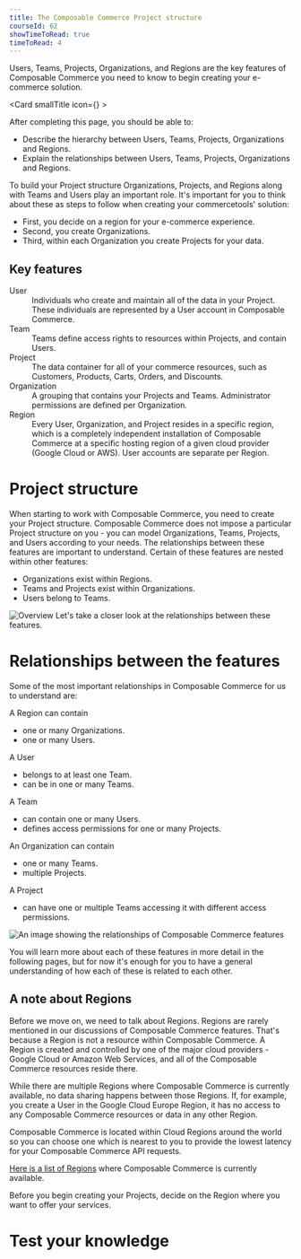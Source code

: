 ```yaml
---
title: The Composable Commerce Project structure
courseId: 62
showTimeToRead: true
timeToRead: 4
---
```



<Subtitle>

Users, Teams, Projects, Organizations, and Regions are the key features of Composable Commerce you need to know to begin creating your e-commerce solution.

</Subtitle>

<Card smallTitle icon={<Logoopt />} >

After completing this page, you should be able to:

- Describe the hierarchy between Users, Teams, Projects, Organizations and Regions.
- Explain the relationships between Users, Teams, Projects, Organizations and Regions.

</Card>

To build your Project structure Organizations, Projects, and Regions along with Teams and Users play an important role.
It's important for you to think about these as steps to follow when creating your commercetools' solution:

- First, you decide on a region for your e-commerce experience.
- Second, you create Organizations.
- Third, within each Organization you create Projects for your data.

## Key features

<dl>
  <dt>User</dt>
  <dd>Individuals who create and maintain all of the data in your Project. These individuals are represented by a User account in Composable Commerce.</dd>
  <dt>Team</dt>
  <dd>Teams define access rights to resources within Projects, and contain Users.</dd>
  <dt>Project</dt>
  <dd>The data container for all of your commerce resources, such as Customers, Products, Carts, Orders, and Discounts.</dd>
  <dt>Organization</dt>
  <dd>A grouping that contains your Projects and Teams. Administrator permissions are defined per Organization.</dd>
  <dt>Region</dt>
  <dd>Every User, Organization, and Project resides in a specific region, which is a completely independent installation of Composable Commerce at a specific hosting region of a given cloud provider (Google Cloud or AWS). User accounts are separate per Region.</dd>
</dl>

# Project structure

When starting to work with Composable Commerce, you need to create your Project structure. Composable Commerce does not impose a particular Project structure on you - you can model Organizations, Teams, Projects, and Users according to your needs.
The relationships between these features are important to understand. Certain of these features are nested within other features:

- Organizations exist within Regions.
- Teams and Projects exist within Organizations.
- Users belong to Teams.

![Overview](images/organizations-and-projects/feature-hierarchy-overview.svg)
Let's take a closer look at the relationships between these features.

# Relationships between the features

Some of the most important relationships in Composable Commerce for us to understand are:

A Region can contain

- one or many Organizations.
- one or many Users.

A User

- belongs to at least one Team.
- can be in one or many Teams.

A Team

- can contain one or many Users.
- defines access permissions for one or many Projects.

An Organization can contain

- one or many Teams.
- multiple Projects.

A Project

- can have one or multiple Teams accessing it with different access permissions.

![An image showing the relationships of Composable Commerce features](images/organizations-and-projects/features-relationships.svg)

You will learn more about each of these features in more detail in the following pages, but for now it's enough for you to have a general understanding of how each of these is related to each other.

## A note about Regions

Before we move on, we need to talk about Regions. Regions are rarely mentioned in our discussions of Composable Commerce features. That's because a Region is not a resource within Composable Commerce. A Region is created and controlled by one of the major cloud providers - Google Cloud or Amazon Web Services, and all of the Composable Commerce resources reside there.

While there are multiple Regions where Composable Commerce is currently available, no data sharing happens between those Regions. If, for example, you create a User in the Google Cloud Europe Region, it has no access to any Composable Commerce resources or data in any other Region.

Composable Commerce is located within Cloud Regions around the world so you can choose one which is nearest to you to provide the lowest latency for your Composable Commerce API requests.

[Here is a list of Regions](/../api/general-concepts#regions) where Composable Commerce is currently available.

Before you begin creating your Projects, decide on the Region where you want to offer your services.

# Test your knowledge

<Quiz courseId="62" quizId="881"/>
